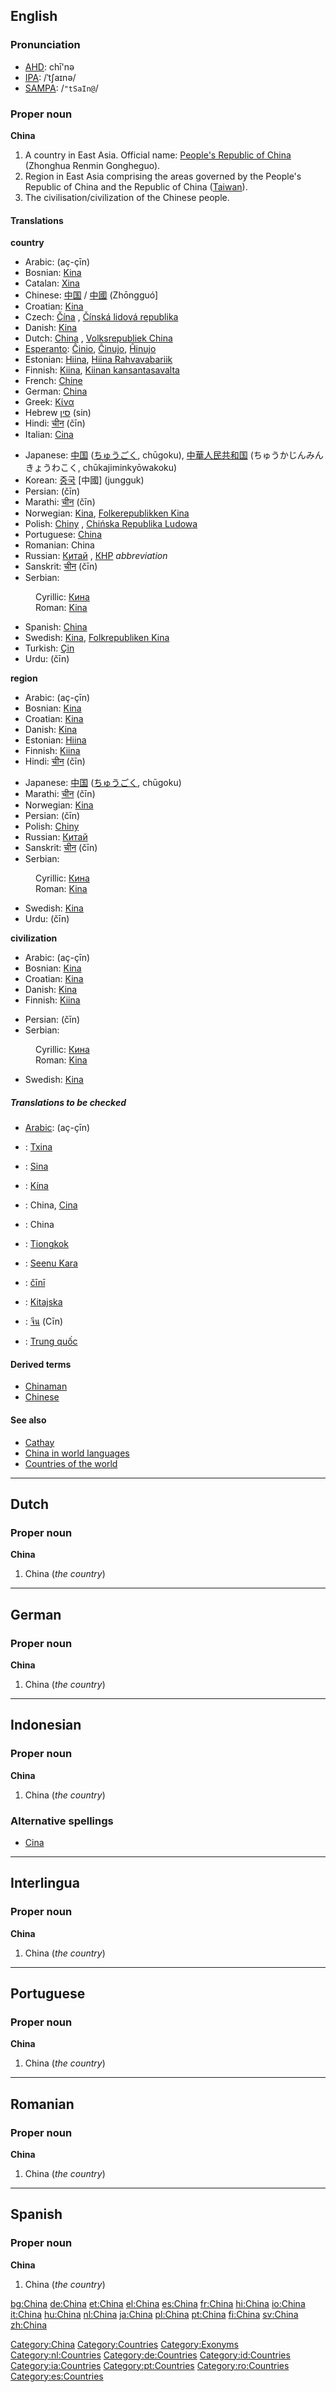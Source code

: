 {{comp}}
{{wikipedia}}

==English==

===Pronunciation===
*[[AHD]]: chī'nə
*[[IPA]]: /ˈtʃaɪnə/
*[[SAMPA]]: /<tt>"tSaIn@</tt>/

===Proper noun===
'''China'''<!--(Zhongguo): what is this?-->
#<!--DefA--> A country in East Asia. Official name: [[People's Republic of China]] (Zhonghua Renmin Gongheguo).
#<!--DefB--> Region in East Asia comprising the areas governed by the People's Republic of China and the Republic of China ([[Taiwan]]).
#<!--DefC--> The civilisation/civilization of the Chinese people.

====Translations====
<!--DefA-->'''country'''
{{top}}
*Arabic: {{ARchar|[[الصين]]}} (aç-çīn) {{f}}
*Bosnian: [[Kina#Bosnian|Kina]] {{f}}
*Catalan: [[Xina]] {{f}}
*Chinese: [[中国]] / [[中國]] (Zhōngguó]
*Croatian: [[Kina#Croatian|Kina]] {{f}}
*Czech: [[Čína]] {{f}}, [[Čínská lidová republika]]
*Danish: [[Kina]]
*Dutch: [[China#Dutch|China]] {{n}}, [[Volksrepubliek China]] {{n}}
*[[Esperanto]]: [[Ĉinio]], [[Ĉinujo]], [[Ĥinujo]]
*Estonian: [[Hiina]], [[Hiina Rahvavabariik]]
*Finnish: [[Kiina]], [[Kiinan kansantasavalta]]
*French: [[Chine]] {{f}}
*German: [[China#German|China]] {{n}}
*Greek: [[Κίνα]]
*Hebrew [[סין]] (sin)
*Hindi: [[चीन]] (čīn)
*Italian: [[Cina]] {{f}}
{{mid}}
*Japanese: [[中国]] ([[ちゅうごく]], chūgoku), [[中華人民共和国]] (ちゅうかじんみんきょうわこく, chūkajiminkyōwakoku)
*Korean: [[중국]] [中國] (jungguk)
*Persian: {{FAchar|[[چین]]}} (čīn)
*Marathi: [[चीन]] (čīn)
*Norwegian: [[Kina]], [[Folkerepublikken Kina]]
*Polish: [[Chiny]] {{p}}, [[Chińska Republika Ludowa]] {{f}}
*Portuguese: [[China#Portuguese|China]] {{f}}
*Romanian: China {{f}}
*Russian: [[Китай]] {{m}}, [[КНР]] {{f}} ''abbreviation''
*Sanskrit: [[चीन]] (čīn)
*Serbian:
:Cyrillic: [[Кина#Serbian|Кина]] {{f}}
:Roman: [[Kina#Serbian|Kina]] {{f}}
*Spanish: [[China#Spanish|China]] {{f}}
*Swedish: [[Kina]], [[Folkrepubliken Kina]]
*Turkish: [[Çin]]
*Urdu: {{URchar|[[چین]]}} (čīn)
{{bottom}}

<!--DefB-->'''region'''
{{top}}
*Arabic: {{ARchar|[[الصين]]}} (aç-çīn) {{f}}
*Bosnian: [[Kina#Bosnian|Kina]] {{f}}
*Croatian: [[Kina#Croatian|Kina]] {{f}}
*Danish: [[Kina]]
*Estonian: [[Hiina]]
*Finnish: [[Kiina]]
*Hindi: [[चीन]] (čīn)
{{mid}}
*Japanese: [[中国]] ([[ちゅうごく]], chūgoku)
*Marathi: [[चीन]] (čīn)
*Norwegian: [[Kina]]
*Persian: {{FAchar|[[چین]]}} (čīn)
*Polish: [[Chiny]] {{p}}
*Russian: [[Китай]] {{m}}
*Sanskrit: [[चीन]] (čīn)
*Serbian:
:Cyrillic: [[Кина#Serbian|Кина]] {{f}}
:Roman: [[Kina#Serbian|Kina]] {{f}}
*Swedish: [[Kina]]
*Urdu: {{URchar|[[چین]]}} (čīn)
{{bottom}}

<!--DefC-->'''civilization'''
{{top}}
*Arabic: {{ARchar|[[الصين]]}} (aç-çīn) {{f}}
*Bosnian: [[Kina#Bosnian|Kina]] {{f}}
*Croatian: [[Kina#Croatian|Kina]] {{f}}
*Danish: [[Kina]]
*Finnish: [[Kiina]]
{{mid}}
*Persian: {{FAchar|[[چین]]}} (čīn)
*Serbian:
:Cyrillic: [[Кина#Serbian|Кина]] {{f}}
:Roman: [[Kina#Serbian|Kina]] {{f}}
*Swedish: [[Kina]]
{{bottom}}

=====Translations to be checked=====
{{checktrans}}
*[[Arabic]]: {{ARchar|[[الصين]]}} (aç-çīn)
*{{ttbc|Basque}}: [[Txina]]
*{{ttbc|Breton}}: [[Sina]]
*{{ttbc|Hungarian}}: [[Kína]]
*{{ttbc|Indonesian}}: China, [[Cina]]
*{{ttbc|Interlingua}}: China
*{{ttbc|Malay}}: [[Tiongkok]]
*{{ttbc|Maldivian}}: [[Seenu Kara]]
*{{ttbc|Pahlavi}}: [[čīnī]]
*{{ttbc|Slovene}}: [[Kitajska]] {{f}}
*{{ttbc|Thai}}: [[จีน]] (Cīn)
*{{ttbc|Vietnamese}}: [[Trung quốc]]

====Derived terms====
*[[Chinaman]]<!--Chinese man; now offensive-->
*[[Chinese]]

====See also====
*[[Cathay]]
*[[w:China in world languages|China in world languages]]
*[[Countries of the world]]

----

==Dutch==
===Proper noun===
'''China'''
#<!--DefA-->China (''the country'')

----

==German==
===Proper noun===
'''China'''
#<!--DefA-->China (''the country'')

----

==Indonesian==
===Proper noun===
'''China'''
#<!--DefA-->China (''the country'')
===Alternative spellings===
*[[Cina#Indonesian|Cina]]

----

==Interlingua==
===Proper noun===
'''China'''
#<!--DefA-->China (''the country'')

----

==Portuguese==
===Proper noun===
'''China''' {{f}}
#<!--DefA-->China (''the country'')

----

==Romanian==
===Proper noun===
'''China''' {{f}}
#<!--DefA-->China (''the country'')

----

==Spanish==
===Proper noun===
'''China'''
#<!--DefA-->China (''the country'')

[[Category:China]]
[[Category:Countries]]
[[Category:Exonyms]]
[[Category:nl:Countries]]
[[Category:de:Countries]]
[[Category:id:Countries]]
[[Category:ia:Countries]]
[[Category:pt:Countries]]
[[Category:ro:Countries]]
[[Category:es:Countries]]

[[bg:China]]
[[de:China]]
[[et:China]]
[[el:China]]
[[es:China]]
[[fr:China]]
[[hi:China]]
[[io:China]]
[[it:China]]
[[hu:China]]
[[nl:China]]
[[ja:China]]
[[pl:China]]
[[pt:China]]
[[fi:China]]
[[sv:China]]
[[zh:China]]